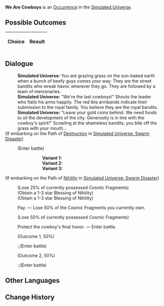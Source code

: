 {{Simulated Universe Event Infobox
|title         = We Are Cowboys
|image         = Random Event Battle.png
|type          =
|domains_su    = Occurrence
|domains_ext   = Occurrence
|domains_swarm = 
|domains_gng   = 
|requirements  =
|prev          = 
|next          = 
|indexRewards  =
|characters    = 
}}
'''We Are Cowboys''' is an [[Simulated Universe/Occurrence|Occurrence]] in the [[Simulated Universe]].

==Possible Outcomes==
{| class="article-table"
!Choice
!Result

|}

<!--
==Gameplay Notes==

-->
==Dialogue==
{{Dialogue Start}}
:'''Simulated Universe:''' You are grazing grass on the sun-baked earth when a bunch of beefy guys comes your way. They are the street bandits who wreak havoc wherever they go. They are followed by a team of mercenaries.
:'''Simulated Universe:''' "We're the last cowboys!" Shouts the leader who flails his arms happily. The red ibis armbands indicate their submission to the royal family. You believe they are the royal bandits.
:'''Simulated Universe:''' "Leave your gold coins behind. We need funds to oil the development of the city. Generosity is in line with the cowboy's spirit!" Scowling at the shameless bandits, you bite off the grass with your mouth...
;(If embarking on the Path of [[Simulated Universe/Paths#Destruction|Destruction]] in [[Simulated Universe: Swarm Disaster]])
:{{SU Special Dialogue|Destruction|Let them experience the real "cowboy."|Enter battle. After achieving victory, seize 150 Cosmic Fragments.}}
:;(Enter battle)
:::'''Variant 1:''' {{Enemy List|Voidranger: Reaver*2/;Voidranger: Trampler*1/-25% Max HP}}
:::'''Variant 2:''' {{Enemy List|Incineration Shadewalker*2/;Searing Prowler*1/-25% Max HP}}
:::'''Variant 3:''' {{Enemy List|Disciples of Sanctus Medicus: Internal Alchemist*1/;Disciples of Sanctus Medicus: Shape Shifter*1/-25% Max HP}}
;(If embarking on the Path of [[Simulated Universe/Paths#Nihility|Nihility]] in [[Simulated Universe: Swarm Disaster]])
:{{SU Special Dialogue|Nihility|Surrender immediately.|Lose 25% of Cosmic Fragments and obtain 2 random Blessings of Nihility.}}
:;(Lose 25% of currently possessed Cosmic Fragments)
:;(Obtain a 1-3 star Blessing of Nihility)
:;(Obtain a 1-3 star Blessing of Nihility)
:{{DIcon|Star}} Pay. &mdash; Lose 50% of the Cosmic Fragments you currently own.
:;(Lose 50% of currently possessed Cosmic Fragments)
:{{DIcon|Star}} Protect the cowboy's final honor. &mdash; Enter battle.
:;(Outcome 1, 50%)
::;(Enter battle)
:::{{Enemy List|Voidranger: Reaver*2/;Voidranger: Trampler*1/-25% Max HP}}
:;(Outcome 2, 50%)
::;(Enter battle)
:::{{Enemy List|Incineration Shadewalker*2/;Searing Prowler*1/-25% Max HP}}
{{Dialogue End}}

==Other Languages==
{{Other Languages
|en   = We Are Cowboys
|zhs  = 我们是牛仔
|zht  = 我們是牛仔
|ja   = {{Rubi|僕|ぼく}}たちカウボーイ
|ko   = 우리는 카우보이
|es   = Somos vaqueros
|fr   = Nous sommes des cowboys
|ru   = Мы ковбои
|th   = พวกเราคือคาวบอย
|vi   = Chúng Tôi Là Cao Bồi
|de   = Wir sind Cowboys
|id   = Kami Adalah Koboi
|pt   = Nós Somos Caubóis
}}

==Change History==
{{Change History|1.3}}
